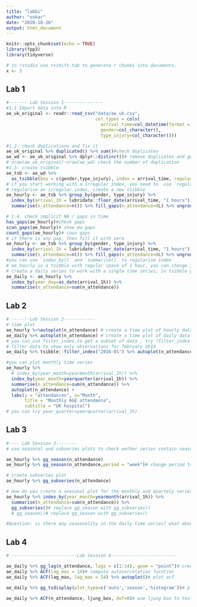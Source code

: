 ```yaml
---
title: "labbi"
author: "oskar"
date: "2020-10-26"
output: html_document
---
```


```r
knitr::opts_chunk$set(echo = TRUE)
library(fpp3)
library(tidyverse)
```

```r
# in rstudio use r+shift-tab to generate r chunks into documents. 
x <- 3
```

## Lab 1

```r
#------- Lab Session 1---------------
#1.1-Import data into R
ae_uk_original <- readr::read_csv("data/ae_uk.csv", 
                                  col_types = cols( 
                                    arrival_time=col_datetime(format = "%d/%m/%Y %H:%M"),
                                    gender=col_character(),
                                    type_injury=col_character()))

#1.2- check duplications and fix it
ae_uk_original %>% duplicated() %>% sum()#check duplicates
ae_wd <- ae_uk_original %>% dplyr::distinct()# remove duplicates and get a distinct tibble
# nrow(ae_uk_original)-nrow(ae_wd) check the number of duplication
#1.3- create tsibble
ae_tsb <- ae_wd %>% 
  as_tsibble(key = c(gender,type_injury), index = arrival_time, regular=FALSE)
# if you start working with a irregular index, you need to  use `regular=FALSE` in as_tsibble
# regularise an irregular index, create a new tsibble  
ae_hourly <- ae_tsb %>% group_by(gender, type_injury) %>% 
  index_by(arrival_1h = lubridate::floor_date(arrival_time, "1 hours")) %>% 
  summarise(n_attendance=n()) %>% fill_gaps(n_attendance=0L) %>% ungroup()

# 1.4. check implicit NA / gaps in time
has_gaps(ae_hourly)#check gaps
scan_gaps(ae_hourly)# show mw gaps
count_gaps(ae_hourly)# coun gaps
# if there is any gap, then fill it with zero
ae_hourly <- ae_tsb %>% group_by(gender, type_injury) %>% 
  index_by(arrival_1h = lubridate::floor_date(arrival_time, "1 hours")) %>% 
  summarise(n_attendance=n()) %>% fill_gaps(n_attendance=0L) %>% ungroup()
#you can use `index_by()` and `summarise()` to regularise index
# ae_hourly is a tsibble with regular space of 1 hour, you can change it to any interval,e.g. "2 hours","3 hours", etc or create any granular level from the hourly series such as daily, weekly , etc
# create a daily series to work with a single time series, in tsibble you can work many time series, go to lab session 12 for more information
ae_daily <- ae_hourly %>% 
  index_by(year_day=as_date(arrival_1h)) %>% 
  summarise(n_attendance=sum(n_attendance))
```

## Lab 2

```r
# -------Lab Session 2------------
# time plot
ae_hourly %>%autoplot(n_attendance) # create a time plot of hourly data
ae_daily %>% autoplot(n_attendance) # create a time plot of daily data
# you can use filter_index to get a subset of data , try ?filter_index
# filter data to show only observations for february 2016
ae_daily %>% tsibble::filter_index("2016-01") %>% autoplot(n_attendance)

#you can plot monthly time series
ae_hourly %>% 
  # index_by(year_month=yearmonth(arrival_1h)) %>% 
  index_by(year_month=yearquarter(arrival_1h)) %>% 
  summarise(n_attendance=sum(n_attendance)) %>% 
  autoplot(n_attendance) +
  labs(y = "attendances", x="Month",
       title = "Monthly A&E attendance",
       subtitle = "UK hospital")
# you can try year_quarter=yearquarter(arrival_1h)
```

## Lab 3

```r
#---- Lab Session 3--------
# use seasonal and subseries plots to check wether series contain seasonality 

ae_hourly %>% gg_season(n_attendance) 
ae_hourly %>% gg_season(n_attendance,period = "week")# change period to period 

# craete subseries plot
ae_hourly %>% gg_subseries(n_attendance)

# How do you create a seasonal plot for the monthly and quartely series series
ae_hourly %>% index_by(year_month=yearmonth(arrival_1h)) %>%
  summarise(n_attendance=sum(n_attendance)) %>% 
  gg_subseries()# replace gg_season with gg_subseries()
  # gg_season()# replace gg_season with gg_subseries()

#Question: is there any seasonality in the daily time series? what about hourly and monthly?
```

## Lab 4

```r
# -------------------------Lab Session 4-------------------------

ae_daily %>% gg_lag(n_attendance, lags = c(1:14), geom = "point")# create lag plots for 14 lags, from 1 to 14
ae_daily %>% ACF(lag_max = 14)# compute autocorrelation fucntion
ae_daily %>% ACF(lag_max, lag_max = 14) %>% autoplot()# plot acf

ae_daily %>% gg_tsdisplay(plot_type=c('auto','season','histogram'))# plot time plot, acf and season plot, check ?gg_tsdisplay

ae_daily %>% ACF(n_attendance, ljung_box, dof=0)# use ljung box to test wether ACF is significant, if p-value is amll, << 0.05 then there is a significant autocorrelation 

```
